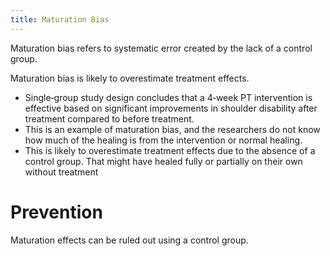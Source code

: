 ```yaml
---
title: Maturation Bias
---
```


Maturation bias refers to systematic error created by the lack of a control group.

Maturation bias is likely to overestimate treatment effects.

:::{.callout title="Example"}
- Single‐group study design concludes that a 4‐week PT intervention is effective based on significant improvements in shoulder disability after treatment compared to before treatment.
- This is an example of maturation bias, and the researchers do not know how much of the healing is from the intervention or normal healing.
- This is likely to overestimate treatment effects due to the absence of a control group. That might have healed fully or partially on their own without treatment
:::


# Prevention

Maturation effects can be ruled out using a control group.
